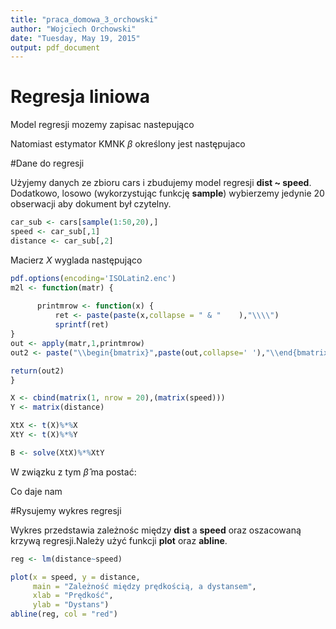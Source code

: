 ```yaml
---
title: "praca_domowa_3_orchowski"
author: "Wojciech Orchowski"
date: "Tuesday, May 19, 2015"
output: pdf_document
---
```



# Regresja liniowa
Model regresji mozemy zapisac nastepująco  

\begin{displaymath}
Y = \beta X + \epsilon
\end{displaymath}

Natomiast estymator KMNK $\beta$ określony jest następujaco

\begin{displaymath}
\hat{\beta}= (X^{T}X)^{-1}X^{T}Y.
\end{displaymath}


#Dane do regresji

Użyjemy danych ze zbioru cars i zbudujemy model regresji **dist ~ speed**. Dodatkowo, losowo (wykorzystując
funkcję **sample**) wybierzemy jedynie 20 obserwacji aby dokument był czytelny.


```r
car_sub <- cars[sample(1:50,20),]
speed <- car_sub[,1]
distance <- car_sub[,2]

```

Macierz $X$ wyglada następująco



```r
pdf.options(encoding='ISOLatin2.enc')
m2l <- function(matr) {
  
      printmrow <- function(x) {
          ret <- paste(paste(x,collapse = " & "    ),"\\\\")
          sprintf(ret)
}
out <- apply(matr,1,printmrow)
out2 <- paste("\\begin{bmatrix}",paste(out,collapse=' '),"\\end{bmatrix}")

return(out2)
}

X <- cbind(matrix(1, nrow = 20),(matrix(speed)))
Y <- matrix(distance)

XtX <- t(X)%*%X
XtY <- t(X)%*%Y

B <- solve(XtX)%*%XtY

```

\begin{displaymath}
\mathbf{X} = `r m2l(X)`
\end{displaymath}

W związku z tym $\hat{\beta}$ ma postać:

\begin{displaymath}
(X^{T}X)^{-1}X^{T}Y = (`r m2l(X)`^{T}`r m2l(X)`)^{-1}`r m2l(X)`^{T}`r m2l(Y)` = `r m2l(B)`
\end{displaymath}


Co daje nam

\begin{displaymath}
\hat{\beta}= (X^{T}X)^{-1}X^{T}Y = (`r m2l(XtX)`)^{-1}
\end{displaymath}

#Rysujemy wykres regresji

Wykres przedstawia zależnośc między **dist** a **speed** oraz oszacowaną krzywą regresji.Należy użyć funkcji **plot** oraz **abline**.

```r
reg <- lm(distance~speed)

plot(x = speed, y = distance,
     main = "Zależność między prędkością, a dystansem",
     xlab = "Prędkość",
     ylab = "Dystans")
abline(reg, col = "red")
```






